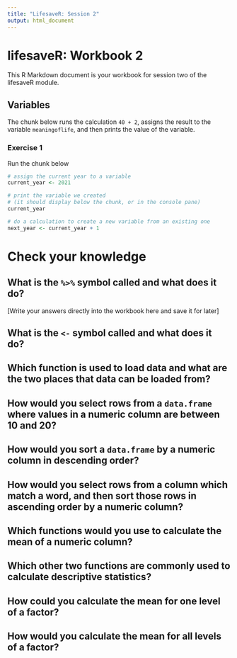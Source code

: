 ```yaml
---
title: "LifesaveR: Session 2"
output: html_document
---
```


# lifesaveR: Workbook 2

This R Markdown document is your workbook for session two of the lifesaveR module.

## Variables

The chunk below runs the calculation `40 + 2`, assigns the result to the variable `meaningoflife`, and then prints the
value of the variable.

### Exercise 1

Run the chunk below

```r
# assign the current year to a variable
current_year <- 2021

# print the variable we created
# (it should display below the chunk, or in the console pane)
current_year

# do a calculation to create a new variable from an existing one
next_year <- current_year + 1
```

# Check your knowledge

## What is the `%>%` symbol called and what does it do?

[Write your answers directly into the workbook here and save it for later]

## What is the `<-` symbol called and what does it do?

## Which function is used to load data and what are the two places that data can be loaded from?

## How would you select rows from a `data.frame` where values in a numeric column are between 10 and 20?

## How would you sort a `data.frame` by a numeric column in descending order? <!-- TODO: too easy? -->

## How would you select rows from a column which match a word, and then sort those rows in ascending order by a numeric column?

## Which functions would you use to calculate the mean of a numeric column?

## Which other two functions are commonly used to calculate descriptive statistics?

## How could you calculate the mean for one level of a factor?

## How would you calculate the mean for all levels of a factor?